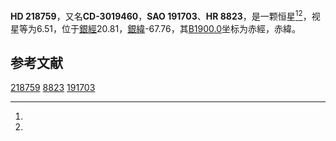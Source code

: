 {{Starbox begin
| name = HD 218759
}}
{{Starbox observe
| epoch = [[J2000.0|J2000.0]]
| constell = {{星座名待查}}<ref name=SIMBAD>{{cite web
 | url=http://simbad.u-strasbg.fr/simbad/sim-id?Ident=HR+8823
 | title =Pulsating variable Star
 | publisher=Centre de Données astronomiques de Strasbourg
 | work=SIMBAD
 | accessdate=2012-07-13}}</ref><ref name=DATA>{{cite web
 | url=http://vizier.u-strasbg.fr/viz-bin/VizieR-5?-out.add=.&-source=5050&-corr=PK=HR&-out.max=9999&HR=8823
 | title=VizieR Detailed Page
 | accessdate=2012-07-13
 | archive-date=2016-03-04
 | archive-url=https://web.archive.org/web/20160304231032/http://vizier.u-strasbg.fr/viz-bin/VizieR-5?-out.add=.&-source=5050&-corr=PK=HR&-out.max=9999&HR=8823
 | dead-url=no
 }}</ref>
| 星官 = 
| ra = {{RA|23|10|46.6}}<ref name=SIMBAD /><ref name=DATA />
| dec = {{DEC|-29|31|30}}<ref name=SIMBAD /><ref name=DATA />
| appmag_v = 6.51<ref name=SIMBAD /><ref name=DATA />
}}
{{Starbox character
| class = F1III-IV<ref name=SIMBAD /><ref name=DATA />
| b-v = 0.27<ref name=SIMBAD /><ref name=DATA />
| u-b = <ref name=SIMBAD /><ref name=DATA />
| r-i = <ref name=SIMBAD /><ref name=DATA />
| variable = 
}}
{{Starbox astrometry
| radial_v = 
| prop_mo_ra = 25
| parallax = 
| p_error = 
}}
{{Starbox catalog
| names =CD-3019460，[[SAO星表|SAO]] 191703，[[HD星表|HD]] 218759，[[HR星表|HR]] 8823}}
{{Starbox reference |Simbad=HR+8823}}
{{Starbox end}}

'''HD 218759'''，又名'''CD-3019460'''，'''SAO 191703'''、'''HR 8823'''，是一颗恒星<ref name=SIMBAD /><ref name=DATA />，视星等为6.51，位于[[銀道座標系|銀經]]20.81，[[銀道座標系|銀緯]]-67.76，其[[B1900.0|B1900.0]]坐标为赤經{{RA|23|5|22.3}}，赤緯{{DEC|-30|-67.76|58}}。

== 参考文献 ==
{{reflist}}

{{star-stub}}

[[Category:HD和HDE天體|218759]]
[[Category:HR天體|8823]]
[[Category:SAO天體|191703]]